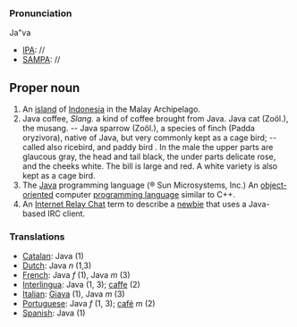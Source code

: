 ===Pronunciation===

Ja"va 
*[[IPA]]: //
*[[SAMPA]]: //

==Proper noun==

# An [[island]] of [[Indonesia]] in the Malay Archipelago.
# Java coffee, ''Slang.'' a kind of coffee brought from Java. Java cat (Zoöl.), the musang. -- Java sparrow (Zoöl.), a species of finch (Padda oryzivora), native of Java, but very commonly kept as a cage bird; -- called also ricebird, and paddy bird . In the male the upper parts are glaucous gray, the head and tail black, the under parts delicate rose, and the cheeks white. The bill is large and red. A white variety is also kept as a cage bird.
# The [[w:Java programming language| Java]] programming language (&#0174; Sun Microsystems, Inc.) An [[object-oriented]] computer [[programming language]] similar to C++.
# An [[Internet Relay Chat]] term to describe a [[newbie]] that uses a Java-based IRC client.

===Translations===

*[[Catalan]]: Java (1)
*[[Dutch]]: Java ''n'' (1,3)
*[[French]]: Java ''f'' (1), Java ''m'' (3)
*[[Interlingua]]: Java (1, 3); [[caffe]] (2)
*[[Italian]]: [[Giava]] (1), Java ''m'' (3)
*[[Portuguese]]: Java ''f'' (1, 3); [[café]] ''m'' (2)
*[[Spanish]]: Java (1)
